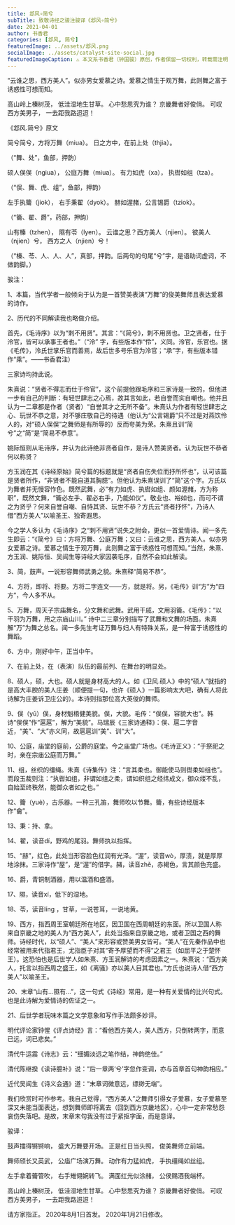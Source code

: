 ```yaml
---
title: 邶风∘简兮
subTitle: 致敬诗经之骏注骏译《邶风∘简兮》 
date: 2021-04-01 
author: 书香君
categories: [邶风, 简兮]
featuredImage: ../assets/邶风.png
socialImage: ../assets/catalyst-site-social.jpg
featuredImageCaption: ⚠️️ 本文系书香君（钟国骏）原创，作者保留一切权利，转载需注明出处。
---
```


“云谁之思，西方美人”。似亦男女爱慕之诗。爱慕之情生于观万舞，此则舞之富于诱惑性可想而知。

高山岭上榛树茂，
低洼湿地生甘草。
心中愁思究为谁？
京畿舞者好俊俏。
可叹西方美男子，
一去距我路迢迢！

《邶风.简兮》原文

简兮简兮，方将万舞（miua）。
日之方中，在前上处（thjia）。

（“舞、处”，鱼部，押韵）

硕人俣俣（ngiua），
公庭万舞（miua）。
有力如虎（xa），
执辔如组（tza）。

（“俣、舞、虎、组”，鱼部，押韵）

左手执籥（jiok），
右手秉翟（dyok）。
赫如渥赭，公言锡爵（tziok）。

（“籥、翟、爵”，药部，押韵）

山有榛（tzhen），
隰有苓（lyen）。
云谁之思？西方美人（njien）。
彼美人（njien）兮，
西方之人（njien）兮！

（“榛、苓、人、人、人”，真部，押韵。后两句的句尾“兮”字，是语助词虚词，不做韵脚。）

骏注：

1、本篇，当代学者一般倾向于认为是一首赞美表演“万舞”的俊美舞师且表达爱慕的诗作。

2、历代的不同解读我也略做介绍。

首先，《毛诗序》以为“刺不用贤”。其言：“《简兮》，刺不用贤也。卫之贤者，仕于泠官，皆可以承事王者也。”（“泠” 字，有些版本作“伶”，义同。泠官，乐官也。据《毛传》，泠氏世掌乐官而善焉，故后世多号乐官为泠官；“承”字，有些版本错作“乘”。——书香君注）

三家诗均持此说。

朱熹说：“贤者不得志而仕于伶官”，这个前提他跟毛序和三家诗是一致的，但他进一步有自己的判断：有轻世肆志之心焉，故其言如此，若自誉而实自嘲也。他并且认为一二章都是作者（贤者）“自誉其才之无所不备”。朱熹认为作者有轻世肆志之心、玩世不恭之意，对不够庄敬自己的待遇（他认为“公言锡爵”只不过是对燕饮伶人的，对“硕人俣俣”之舞师是有所辱的）反而夸美为荣。朱熹且训“简兮”之“简”是“简易不恭意”。

姚际恒则从毛诗序，并认为此诗绝非贤者自作，是诗人赞美贤者。认为玩世不恭者何以称贤？

方玉润在其《诗经原始》简兮篇的标题就是“贤者自伤失位而抒所怀也”，认可该篇是贤者所作，“非贤者不能自道其胸臆”。但他认为朱熹误训了“简”这个字。方氏以为舞者并无慢容怍色。既然武舞，必“有力如虎、执辔如组、颜如渥赭，方为称职”，既然文舞，“籥必左手、翟必右手，乃能如仪”。敬业也、裕如也，而可不谓之为贤乎？何来自誉自嘲、自恃其贤、玩世不恭？方氏云“贤者抒怀”，乃诗人借“西方美人”以喻圣王、独寄遐思。

今之学人多认为《毛诗序》之“刺不用贤”说失之附会，更似一首爱情诗。闻一多先生即云：“《简兮》曰：方将万舞、公庭万舞；又曰：云谁之思，西方美人。似亦男女爱慕之诗。爱慕之情生于观万舞，此则舞之富于诱惑性可想而知。”当然，朱熹、方玉润、姚际恒、吴闿生等诗经大家因袭毛序，自然不会如此解读。

3、简，鼓声。一说形容舞师武勇之貌。朱熹释“简易不恭”。

4、方将，即将、将要。方将二字连文——方，就是将。另，《毛传》训“方”为“四方”，今人多不从。

5、万舞，周天子宗庙舞名，分文舞和武舞。武用干戚，文用羽籥。《毛传》：“以干羽为万舞，用之宗庙山川。”
诗中二三章分别描写了武舞和文舞的场面。朱熹解“万”为舞之总名。闻一多先生考证万舞与妇人有特殊关系，是一种富于诱惑性的舞蹈。

6、方中，刚好中午，正当中午。

7、在前上处，在（表演）队伍的最前列、在舞台的明显处。

8、硕人，硕，大也。硕人就是身材高大的人。如《卫风.硕人》中的“硕人”就指的是高大丰腴的美人庄姜（顺便提一句，也许《硕人》一篇影响太大吧，确有人将此诗解为庄姜诉卫庄公的）。本诗则指那位高大英俊的舞师。

9、俣（yǔ）俣，身材魁梧健美貌。俣，大貌。毛传：“俣俣，容貌大也”。韩诗“俣俣”作“扈扈”，解为“美貌”。马瑞辰《三家诗通释》：俣、扈二字音近，“美”、“大”亦义同，故扈扈训“美”、训“大”。

10、公庭，庙堂的庭前，公爵的庭堂。今之庙堂广场也。《毛诗正义》：“于祭祀之时，亲在宗庙公庭而万舞。”

11、组，丝织的缰绳。朱熹《诗集传》注：“言其柔也。御能使马则辔柔如组也”。而段玉裁则注：“执辔如组，非谓如组之柔，谓如织组之经纬成文，御众缕不乱，自始至终秩然，能御众者如之也。”

12、籥（yuè），古乐器。一种三孔笛，舞师吹以节舞。籥，有些诗经版本作“龠”。

13、秉：持、拿。

14、翟，读音dí，野鸡的尾羽。舞师执以指挥。

15、“赫”，红色，此处当形容脸色红润有光泽。“渥”，读音wò，厚渍，就是厚厚地涂抹。三家诗作“屋”，是“渥”的借字。赭，读音zhě，赤褐色，言其颜色充盛。

16、爵，青铜制酒器，用以温酒和盛酒。

17、隰，读音xí，低下的湿地。

18、苓，读音líng ，甘草，一说苍耳，一说地黄。

19、西方，指西周王室朝廷所在地区，因卫国在西周朝廷的东面。所以卫国人称来自京畿之地的美人为“西方美人”，此处当指来自京畿之地，或者卫国之西的舞师。诗经时代，以“硕人”、“美人”来形容或赞美男女皆可。“美人”在先秦作品中也经常被用来代指君王，尤指臣子对其“寄予厚望而不得”之君王（如屈平之于楚怀王）。这恐怕也是后世学人如朱熹、方玉润解诗的考虑因素之一。朱熹说：“西方美人，托言以指西周之盛王，如《离骚》亦以美人目其君也。”方氏也说诗人借“西方美人”以喻圣王。

20、末章“山有…隰有…”，这一句式《诗经》常用，是一种有关爱情的比兴句式。也是此诗解为爱情诗的佐证之一。

21、后世学者玩味本篇之文学意象和写作手法颇多妙评。

明代评论家钟惺《评点诗经》言：“看他西方美人，美人西方，只倒转两字，而意已远，词已悲矣。”

清代牛运震《诗志》云：“细媚淡远之笔作结，神韵绝佳。”

清代陈继揆《读诗臆补》说：“后一章两‘兮’字忽作变调，亦与首章首句神韵相应。”

近代吴闿生《诗义会通》道：“末章词微意远，缥缈无端”。

我们欣赏时可作参考。我自己觉得，“西方美人”之舞师引得女子爱慕，女子爱慕至深又未能当面表达，想到舞师即将离去（回到西方京畿地区），心中一定非常愁怨哀伤失落吧。是故，末章末句我没有过于紧抠字面，而是意译。

骏译：

鼓声擂得锵锵响，
盛大万舞要开场。
正是红日当头照，
俊美舞师立前端。

舞师颀长又英武，
公庙广场演万舞。
动作有力猛如虎，
手执缰绳如丝组。

左手拿着籥管吹，
右手雉翎婉转飞。
满面红光似涂赭，
公侯赐酒我端杯。

高山岭上榛树茂，
低洼湿地生甘草。
心中愁思究为谁？
京畿舞者好俊俏。
可叹西方美男子，
一去距我路迢迢！

请方家指正。
2020年8月1日首发。
2020年1月21日修改。

